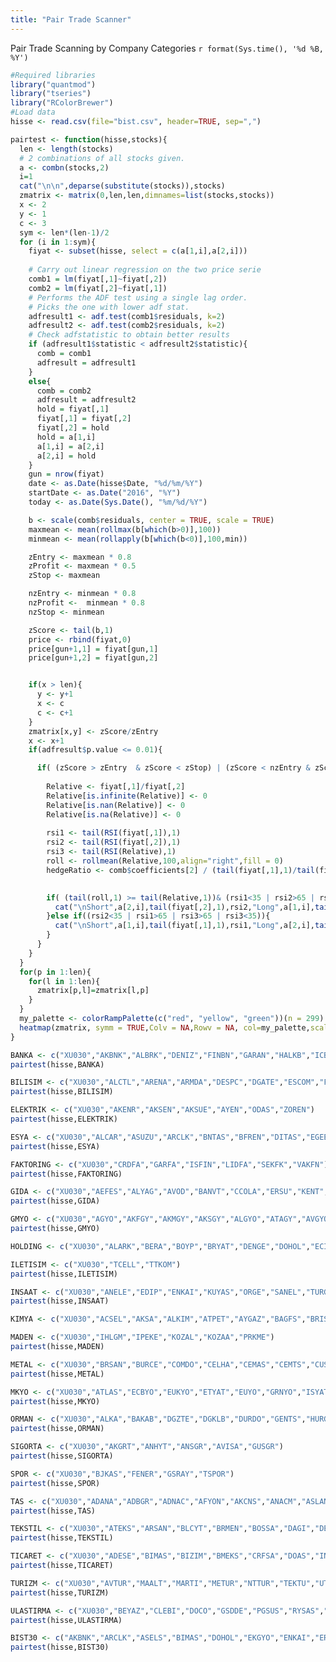 ---
title: "Pair Trade Scanner"
---

Pair Trade Scanning by Company Categories
`r format(Sys.time(), '%d %B, %Y')`

```{r,echo=FALSE, message=FALSE, warning=FALSE}
#Required libraries
library("quantmod")
library("tseries")
library("RColorBrewer")
#Load data
hisse <- read.csv(file="bist.csv", header=TRUE, sep=",")
```

```{r,echo=FALSE,  message=FALSE, warning=FALSE}
pairtest <- function(hisse,stocks){
  len <- length(stocks)
  # 2 combinations of all stocks given.
  a <- combn(stocks,2)
  i=1
  cat("\n\n",deparse(substitute(stocks)),stocks)
  zmatrix <- matrix(0,len,len,dimnames=list(stocks,stocks))
  x <- 2        
  y <- 1
  c <- 3
  sym <- len*(len-1)/2
  for (i in 1:sym){
    fiyat <- subset(hisse, select = c(a[1,i],a[2,i]))
  
    # Carry out linear regression on the two price serie
    comb1 = lm(fiyat[,1]~fiyat[,2])
    comb2 = lm(fiyat[,2]~fiyat[,1])
    # Performs the ADF test using a single lag order. 
    # Picks the one with lower adf stat.
    adfresult1 <- adf.test(comb1$residuals, k=2)
    adfresult2 <- adf.test(comb2$residuals, k=2)
    # Check adfstatistic to obtain better results
    if (adfresult1$statistic < adfresult2$statistic){
      comb = comb1
      adfresult = adfresult1
    } 
    else{
      comb = comb2
      adfresult = adfresult2
      hold = fiyat[,1]
      fiyat[,1] = fiyat[,2]
      fiyat[,2] = hold
      hold = a[1,i]
      a[1,i] = a[2,i]
      a[2,i] = hold 
    }
    gun = nrow(fiyat)
    date <- as.Date(hisse$Date, "%d/%m/%Y")
    startDate <- as.Date("2016", "%Y")
    today <- as.Date(Sys.Date(), "%m/%d/%Y")

    b <- scale(comb$residuals, center = TRUE, scale = TRUE)
    maxmean <- mean(rollmax(b[which(b>0)],100))
    minmean <- mean(rollapply(b[which(b<0)],100,min))

    zEntry <- maxmean * 0.8
    zProfit <- maxmean * 0.5
    zStop <- maxmean 

    nzEntry <- minmean * 0.8
    nzProfit <-  minmean * 0.8
    nzStop <- minmean

    zScore <- tail(b,1)
    price <- rbind(fiyat,0)
    price[gun+1,1] = fiyat[gun,1] 
    price[gun+1,2] = fiyat[gun,2] 


    if(x > len){
      y <- y+1
      x <- c
      c <- c+1
    }
    zmatrix[x,y] <- zScore/zEntry
    x <- x+1
    if(adfresult$p.value <= 0.01){

      if( (zScore > zEntry  & zScore < zStop) | (zScore < nzEntry & zScore > nzStop) ){
          
        Relative <- fiyat[,1]/fiyat[,2]
        Relative[is.infinite(Relative)] <- 0
        Relative[is.nan(Relative)] <- 0
        Relative[is.na(Relative)] <- 0  
        
        rsi1 <- tail(RSI(fiyat[,1]),1)
        rsi2 <- tail(RSI(fiyat[,2]),1)
        rsi3 <- tail(RSI(Relative),1)
        roll <- rollmean(Relative,100,align="right",fill = 0)
        hedgeRatio <- comb$coefficients[2] / (tail(fiyat[,1],1)/tail(fiyat[,2],1))
       

        if( (tail(roll,1) >= tail(Relative,1))& (rsi1<35 | rsi2>65 | rsi3>65 | rsi3<35) ){
          cat("\nShort",a[2,i],tail(fiyat[,2],1),rsi2,"Long",a[1,i],tail(fiyat[,1],1),rsi1)
        }else if((rsi2<35 | rsi1>65 | rsi3>65 | rsi3<35)){
          cat("\nShort",a[1,i],tail(fiyat[,1],1),rsi1,"Long",a[2,i],tail(fiyat[,2],1),rsi2)
        }
      }
    }
  }
  for(p in 1:len){
    for(l in 1:len){
      zmatrix[p,l]=zmatrix[l,p]
    }
  }  
  my_palette <- colorRampPalette(c("red", "yellow", "green"))(n = 299)
  heatmap(zmatrix, symm = TRUE,Colv = NA,Rowv = NA, col=my_palette,scale="column")
}
```

```{r, message=FALSE, warning=FALSE}
BANKA <- c("XU030","AKBNK","ALBRK","DENIZ","FINBN","GARAN","HALKB","ICBCT","ISCTR","SKBNK","TSKB","VAKBN","YKBNK")
pairtest(hisse,BANKA)

BILISIM <- c("XU030","ALCTL","ARENA","ARMDA","DESPC","DGATE","ESCOM","FONET","INDES","KAREL","KRONT","LINK","LOGO","NETAS","PKART","ASELS")
pairtest(hisse,BILISIM)

ELEKTRIK <- c("XU030","AKENR","AKSEN","AKSUE","AYEN","ODAS","ZOREN")
pairtest(hisse,ELEKTRIK)

ESYA <- c("XU030","ALCAR","ASUZU","ARCLK","BNTAS","BFREN","DITAS","EGEEN","EMKEL","FMIZP","FROTO","GEREL","IHEVA","JANTS","KARSN","KATMR","KLMSN","MAKTK","OTKAR","PARSN","SILVR","TOASO","TMSN","PRKAB","TTRAK","ULUSE","VESTL","VESBE")
pairtest(hisse,ESYA)

FAKTORING <- c("XU030","CRDFA","GARFA","ISFIN","LIDFA","SEKFK","VAKFN")
pairtest(hisse,FAKTORING)

GIDA <- c("XU030","AEFES","ALYAG","AVOD","BANVT","CCOLA","ERSU","KENT","KERVT","KNFRT","KRSTL","MERKO","OYLUM","PENGD","PETUN","PINSU","PNSUT","TATGD","TBORG","TUKAS","ULKER","ULUUN","VANGD")
pairtest(hisse,GIDA)

GMYO <- c("XU030","AGYO","AKFGY","AKMGY","AKSGY","ALGYO","ATAGY","AVGYO","DGGYO","EKGYO","HLGYO","ISGYO","KLGYO","MRGYO","MSGYO","NUGYO","OZGYO","OZKGY","PAGYO","PEGYO","RYGYO","SNGYO","SRVGY","TRGYO","TSGYO","VKGYO","YGGYO","YGYO","YKGYO")
pairtest(hisse,GMYO)

HOLDING <- c("XU030","ALARK","BERA","BOYP","BRYAT","DENGE","DOHOL","ECILC","ECZYT","EGCYO","EUHOL","GLRYH","GLYHO","GOZDE","GSDHO","HDFGS","IEYHO","IHLAS","IHYAY","ISGSY","ITTFH","KCHOL","METRO","NTHOL","OSTIM","POLHO","RHEAG","SAHOL","SISE","TAVHL","TKFEN","TRCAS","USAS","VERTU","VERUS","YAZIC")

ILETISIM <- c("XU030","TCELL","TTKOM")
pairtest(hisse,ILETISIM)

INSAAT <- c("XU030","ANELE","EDIP","ENKAI","KUYAS","ORGE","SANEL","TURGG","YYAPI")
pairtest(hisse,INSAAT)

KIMYA <- c("XU030","ACSEL","AKSA","ALKIM","ATPET","AYGAZ","BAGFS","BRISA","BRKSN","DEVA","DYOBY","EGGUB","EGPRO","GEDZA","GOODY","GUBRF","HEKTS","IZFAS","MRSHL","PETKM","POLTK","RTALB","SASA","SEKUR","SODA","TMPOL","TUPRS")

MADEN <- c("XU030","IHLGM","IPEKE","KOZAL","KOZAA","PRKME")
pairtest(hisse,MADEN)

METAL <- c("XU030","BRSAN","BURCE","COMDO","CELHA","CEMAS","CEMTS","CUSAN","DMSAS","ERBOS","EREGL","IZMDC","KRDMA","KRDMB","KRDMD","OZBAL","SARKY","TUCLK")
pairtest(hisse,METAL)

MKYO <- c("XU030","ATLAS","ECBYO","EUKYO","ETYAT","EUYO","GRNYO","ISYAT","OYAYO")
pairtest(hisse,MKYO)

ORMAN <- c("XU030","ALKA","BAKAB","DGZTE","DGKLB","DURDO","GENTS","HURGZ","IHGZT","KARTN","TIRE","OLMIP","PRZMA","SAMAT")
pairtest(hisse,ORMAN)

SIGORTA <- c("XU030","AKGRT","ANHYT","ANSGR","AVISA","GUSGR")
pairtest(hisse,SIGORTA)

SPOR <- c("XU030","BJKAS","FENER","GSRAY","TSPOR")
pairtest(hisse,SPOR)

TAS <- c("XU030","ADANA","ADBGR","ADNAC","AFYON","AKCNS","ANACM","ASLAN","BTCIM","BSOKE","BOLUC","BUCIM","CMBTN","CMENT","CIMSA","DENCM","EGSER","GOLTS","IZOCM","KONYA","KUTPO","MRDIN","NIBAS","NUHCM","TRKCM","USAK","UNYEC")
pairtest(hisse,TAS)

TEKSTIL <- c("XU030","ATEKS","ARSAN","BLCYT","BRMEN","BOSSA","DAGI","DERIM","HATEK","KORDS","MNDRS","SKTAS","YATAS","YUNSA")
pairtest(hisse,TEKSTIL)

TICARET <- c("XU030","ADESE","BIMAS","BIZIM","BMEKS","CRFSA","DOAS","INTEM","KIPA","MAVI","MEPET","MGROS","MIPAZ","PIMAS","PSDTC","SANKO","SELEC","TGSAS","TKNSA","VAKKO")
pairtest(hisse,TICARET)

TURIZM <- c("XU030","AVTUR","MAALT","MARTI","METUR","NTTUR","TEKTU","UTPYA")
pairtest(hisse,TURIZM)

ULASTIRMA <- c("XU030","BEYAZ","CLEBI","DOCO","GSDDE","PGSUS","RYSAS","THYAO")
pairtest(hisse,ULASTIRMA)

```

```{r, echo=FALSE, fig.height=7, fig.width=15, message=FALSE, warning=FALSE}
BIST30 <- c("AKBNK","ARCLK","ASELS","BIMAS","DOHOL","EKGYO","ENKAI","EREGL","GARAN","ISCTR","KRDMD","KCHOL","KOZAL","MAVI","OTKAR","PETKM","SAHOL","SODA","SISE","HALKB","TAVHL","TKFEN","TOASO","TCELL","TUPRS","THYAO","TTKOM","ULKER","VAKBN","YKBNK")
pairtest(hisse,BIST30)
```

